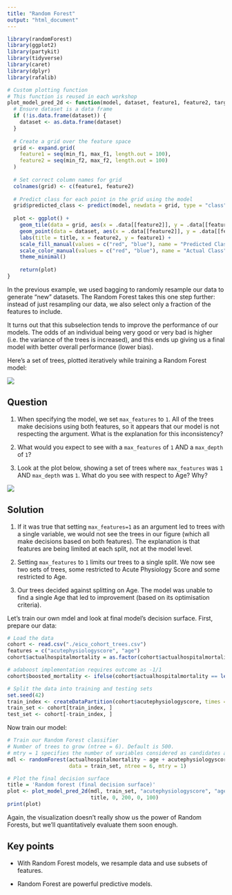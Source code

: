 ```yaml
---
title: "Random Forest"
output: "html_document"
---
```


```r
library(randomForest)
library(ggplot2)
library(partykit)
library(tidyverse)
library(caret)
library(dplyr)
library(rafalib)
```

```r
# Custom plotting function
# This function is reused in each workshop
plot_model_pred_2d <- function(model, dataset, feature1, feature2, target, title, min_f1, max_f1, min_f2, max_f2) {
  # Ensure dataset is a data frame
  if (!is.data.frame(dataset)) {
    dataset <- as.data.frame(dataset)
  }
  
  # Create a grid over the feature space
  grid <- expand.grid(
    feature1 = seq(min_f1, max_f1, length.out = 100),
    feature2 = seq(min_f2, max_f2, length.out = 100)
  )
  
  # Set correct column names for grid
  colnames(grid) <- c(feature1, feature2)
  
  # Predict class for each point in the grid using the model
  grid$predicted_class <- predict(model, newdata = grid, type = "class")
  
  plot <- ggplot() +
    geom_tile(data = grid, aes(x = .data[[feature2]], y = .data[[feature1]], fill = .data$predicted_class), alpha = 0.3) +
    geom_point(data = dataset, aes(x = .data[[feature2]], y = .data[[feature1]], color = .data[[target]]), size = 2) +
    labs(title = title, x = feature2, y = feature1) +
    scale_fill_manual(values = c("red", "blue"), name = "Predicted Class") +
    scale_color_manual(values = c("red", "blue"), name = "Actual Class") +
    theme_minimal()
  
    return(plot)
}
```

In the previous example, we used bagging to randomly resample our data to generate "new" datasets. The Random Forest takes this one step further: instead of just resampling our data, we also select only a fraction of the features to include.

It turns out that this subselection tends to improve the performance of our models. The odds of an individual being very good or very bad is higher (i.e. the variance of the trees is increased), and this ends up giving us a final model with better overall performance (lower bias).

Here's a set of trees, plotted iteratively while training a Random Forest model:

![](./images/random_forest.png)

## Question

1) When specifying the model, we set `max_features` to `1`. All of the trees make decisions using both features, so it appears that our model is not respecting the argument.  What is the explanation for this inconsistency?  

2) What would you expect to see with a `max_features` of `1` AND a `max_depth` of `1`?  

3) Look at the plot below, showing a set of trees where `max_features` was `1` AND `max_depth` was `1`. What do you see with respect to Age? Why? 

![](./images/random_forest_1_split.png)

## Solution

1) If it was true that setting `max_features=1` as an argument led to trees with a single variable, we would not see the trees in our figure (which all make decisions based on both features). The explanation is that features are being limited at each split, not at the model level.  

2) Setting `max_features` to `1` limits our trees to a single split. We now see two sets of trees, some restricted to Acute Physiology Score and some restricted to Age.  

3) Our trees decided against splitting on Age. The model was unable to find a single Age that led to improvement (based on its optimisation criteria).  

Let's train our own mdel and look at final model's decision surface. First, prepare our data:

```r
# Load the data
cohort <- read.csv("./eicu_cohort_trees.csv")
features = c("acutephysiologyscore", "age")
cohort$actualhospitalmortality = as.factor(cohort$actualhospitalmortality)

# adaboost implementation requires outcome as -1/1
cohort$boosted_mortality <- ifelse(cohort$actualhospitalmortality == levels(cohort$actualhospitalmortality)[1], -1, 1)

# Split the data into training and testing sets
set.seed(42)
train_index <- createDataPartition(cohort$acutephysiologyscore, times = 1, p = 0.7, list = FALSE)
train_set <- cohort[train_index, ]
test_set <- cohort[-train_index, ]
```

Now train our model:

```r
# Train our Random Forest classifier
# Number of trees to grow (ntree = 6). Default is 500.
# mtry = 1 specifies the number of variables considered as candidates at each split.
mdl <- randomForest(actualhospitalmortality ~ age + acutephysiologyscore,
                    data = train_set, ntree = 6, mtry = 1)

# Plot the final decision surface
title = 'Random forest (final decision surface)'
plot <- plot_model_pred_2d(mdl, train_set, "acutephysiologyscore", "age", "actualhospitalmortality",
                           title, 0, 200, 0, 100)
print(plot)
```

Again, the visualization doesn't really show us the power of Random Forests, but we'll quantitatively evaluate them soon enough.

## Key points

- With Random Forest models, we resample data and use subsets of features.

- Random Forest are powerful predictive models.

